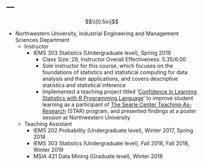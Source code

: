 ---
---

$$\\[0.5in]$$

* Northwestern University, Industrial Engineering and Management Sciences Department
    + Instructor
        - IEMS 303 Statistics (Undergraduate level), Spring 2019
            - Class Size: 29, Instructor Overall Effectiveness: 5.35/6.00
            - Sole instructor for this course, which focuses on the foundations of statistics and statistical computing for data
analysis and their applications, and covers descriptive statistics and statistical inference
            - Implemented a teaching project titled '<a href="folder/main.pdf#" class="download" title="Download STAR poster as PDF">Confidence in Learning Statistics with R Programming Language</a>' to improve student learning as a participant of [The Searle Center Teaching-As-Research](https://www.northwestern.edu/searle/initiatives/grad/cirtl/searle-teaching-as-research-program/index.html) (STAR) program, and presented findings at a poster session at Northwestern University
          
    + Teaching Assistant
        - IEMS 202 Probability (Undergraduate level), Winter 2017, Spring 2018 
        - IEMS 303 Statistics (Undergraduate level), Fall 2016, Fall 2018, Winter 2019
        - MSIA 421 Data Mining (Graduate level), Winter 2018
        
        
		